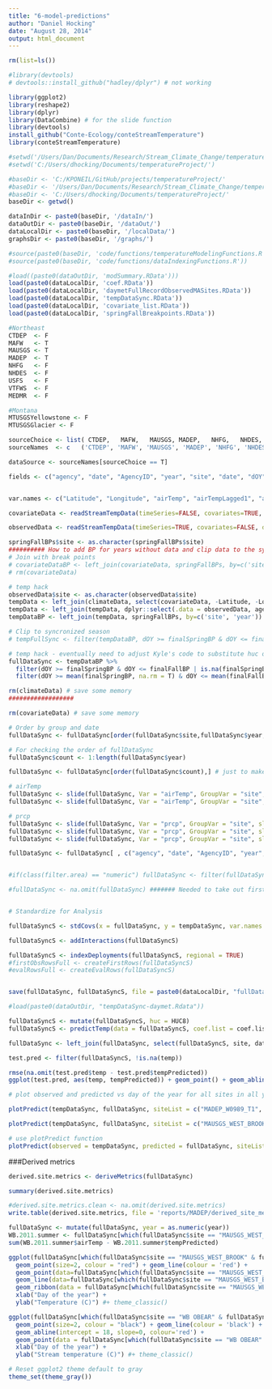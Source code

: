 ```yaml
---
title: "6-model-predictions"
author: "Daniel Hocking"
date: "August 28, 2014"
output: html_document
---
```


```r
rm(list=ls())

#library(devtools)
# devtools::install_github("hadley/dplyr") # not working

library(ggplot2)
library(reshape2)
library(dplyr)
library(DataCombine) # for the slide function
library(devtools)
install_github("Conte-Ecology/conteStreamTemperature")
library(conteStreamTemperature)

#setwd('/Users/Dan/Documents/Research/Stream_Climate_Change/temperatureProject/')
#setwd('C:/Users/dhocking/Documents/temperatureProject/')

#baseDir <- 'C:/KPONEIL/GitHub/projects/temperatureProject/'
#baseDir <- '/Users/Dan/Documents/Research/Stream_Climate_Change/temperatureProject/'
#baseDir <- 'C:/Users/dhocking/Documents/temperatureProject/'
baseDir <- getwd()

dataInDir <- paste0(baseDir, '/dataIn/')
dataOutDir <- paste0(baseDir, '/dataOut/')
dataLocalDir <- paste0(baseDir, '/localData/')
graphsDir <- paste0(baseDir, '/graphs/')

#source(paste0(baseDir, 'code/functions/temperatureModelingFunctions.R'))
#source(paste0(baseDir, 'code/functions/dataIndexingFunctions.R'))

#load((paste0(dataOutDir, 'modSummary.RData')))
load(paste0(dataLocalDir, 'coef.RData'))
load(paste0(dataLocalDir, 'daymetFullRecordObservedMASites.RData'))
load(paste0(dataLocalDir, 'tempDataSync.RData'))
load(paste0(dataLocalDir, 'covariate_list.RData'))
load(paste0(dataLocalDir, 'springFallBreakpoints.RData'))
```

```r


#Northeast
CTDEP  <- F
MAFW   <- T
MAUSGS <- T
MADEP  <- T 
NHFG   <- F
NHDES  <- F
USFS   <- F
VTFWS  <- F
MEDMR  <- F

#Montana
MTUSGSYellowstone <- F
MTUSGSGlacier <- F

sourceChoice <- list( CTDEP,   MAFW,   MAUSGS, MADEP,   NHFG,   NHDES,   MEDMR,   USFS,   VTFWS,    MTUSGSYellowstone,   MTUSGSGlacier)
sourceNames  <- c   ('CTDEP', 'MAFW', 'MAUSGS', 'MADEP', 'NHFG', 'NHDES', 'MEDMR', 'USFS', 'VTFWS',  'MTUSGSYellowstone', 'MTUSGSGlacier')

dataSource <- sourceNames[sourceChoice == T]

fields <- c("agency", "date", "AgencyID", "year", "site", "date", "dOY", "temp", "airTemp", "prcp", "srad", "dayl", "swe")


var.names <- c("Latitude", "Longitude", "airTemp", "airTempLagged1", "airTempLagged2", "prcp", "prcpLagged1", "prcpLagged2", "prcpLagged3", "dOY", "Forest", "Herbacious", "Agriculture", "Developed", "TotDASqKM", "ReachElevationM", "ImpoundmentsAllSqKM", "HydrologicGroupAB", "SurficialCoarseC", "CONUSWetland", "ReachSlopePCNT", "srad", "dayl", "swe")

covariateData <- readStreamTempData(timeSeries=FALSE, covariates=TRUE, dataSourceList=dataSource, fieldListTS=fields, fieldListCD='ALL', directory=dataInDir)

observedData <- readStreamTempData(timeSeries=TRUE, covariates=FALSE, dataSourceList=dataSource, fieldListTS=fields, fieldListCD='ALL', directory=dataInDir)

springFallBPs$site <- as.character(springFallBPs$site)
########## How to add BP for years without data and clip data to the sync period ??? #######
# Join with break points
# covariateDataBP <- left_join(covariateData, springFallBPs, by=c('site', 'year'))
# rm(covariateData)

# temp hack
observedData$site <- as.character(observedData$site)
tempData <- left_join(climateData, select(covariateData, -Latitude, -Longitude), by=c('site'))
tempData <- left_join(tempData, dplyr::select(.data = observedData, agency, date, AgencyID, site, temp), by = c("site", "date"))
tempDataBP <- left_join(tempData, springFallBPs, by=c('site', 'year'))

# Clip to syncronized season
# tempFullSync <- filter(tempDataBP, dOY >= finalSpringBP & dOY <= finalFallBP)

# temp hack - eventually need to adjust Kyle's code to substitute huc or other mean breakpoint in when NA
fullDataSync <- tempDataBP %>%
  filter(dOY >= finalSpringBP & dOY <= finalFallBP | is.na(finalSpringBP) | is.na(finalFallBP)) %>%
  filter(dOY >= mean(finalSpringBP, na.rm = T) & dOY <= mean(finalFallBP, na.rm = T))

rm(climateData) # save some memory
##################

rm(covariateData) # save some memory

# Order by group and date
fullDataSync <- fullDataSync[order(fullDataSync$site,fullDataSync$year,fullDataSync$dOY),]

# For checking the order of fullDataSync
fullDataSync$count <- 1:length(fullDataSync$year)

fullDataSync <- fullDataSync[order(fullDataSync$count),] # just to make sure fullDataSync is ordered for the slide function

# airTemp
fullDataSync <- slide(fullDataSync, Var = "airTemp", GroupVar = "site", slideBy = -1, NewVar='airTempLagged1')
fullDataSync <- slide(fullDataSync, Var = "airTemp", GroupVar = "site", slideBy = -2, NewVar='airTempLagged2')

# prcp
fullDataSync <- slide(fullDataSync, Var = "prcp", GroupVar = "site", slideBy = -1, NewVar='prcpLagged1')
fullDataSync <- slide(fullDataSync, Var = "prcp", GroupVar = "site", slideBy = -2, NewVar='prcpLagged2')
fullDataSync <- slide(fullDataSync, Var = "prcp", GroupVar = "site", slideBy = -3, NewVar='prcpLagged3')

fullDataSync <- fullDataSync[ , c("agency", "date", "AgencyID", "year", "site", "date", "finalSpringBP", "finalFallBP", "FEATUREID", "HUC4", "HUC8", "HUC12", "temp", "Latitude", "Longitude", "airTemp", "airTempLagged1", "airTempLagged2", "prcp", "prcpLagged1", "prcpLagged2", "prcpLagged3", "dOY", "Forest", "Herbacious", "Agriculture", "Developed", "TotDASqKM", "ReachElevationM", "ImpoundmentsAllSqKM", "HydrologicGroupAB", "SurficialCoarseC", "CONUSWetland", "ReachSlopePCNT", "srad", "dayl", "swe")] #  


#if(class(filter.area) == "numeric") fullDataSync <- filter(fullDataSync, filter = TotDASqKM <= filter.area)

#fullDataSync <- na.omit(fullDataSync) ####### Needed to take out first few days that get NA in the lagged terms. Change this so don't take out NA in stream temperature?


# Standardize for Analysis

fullDataSyncS <- stdCovs(x = fullDataSync, y = tempDataSync, var.names = var.names)

fullDataSyncS <- addInteractions(fullDataSyncS)

fullDataSyncS <- indexDeployments(fullDataSyncS, regional = TRUE)
#firstObsRowsFull <- createFirstRows(fullDataSyncS)
#evalRowsFull <- createEvalRows(fullDataSyncS)


save(fullDataSync, fullDataSyncS, file = paste0(dataLocalDir, "fullDataSync.RData"))

```


```r
#load(paste0(dataOutDir, "tempDataSync-daymet.Rdata"))

fullDataSyncS <- mutate(fullDataSyncS, huc = HUC8)
fullDataSyncS <- predictTemp(data = fullDataSyncS, coef.list = coef.list, cov.list = cov.list)

fullDataSync <- left_join(fullDataSync, select(fullDataSyncS, site, date, tempPredicted), by = c("site", "date"))
```


```r
test.pred <- filter(fullDataSyncS, !is.na(temp))

rmse(na.omit(test.pred$temp - test.pred$tempPredicted))
ggplot(test.pred, aes(temp, tempPredicted)) + geom_point() + geom_abline(aes(1, 1), colour = "blue")

```


```r
# plot observed and predicted vs day of the year for all sites in all years

plotPredict(tempDataSync, fullDataSync, siteList = c("MADEP_W0989_T1", "MAUSGS_WEST_BROOK"), year = "ALL", display = T)

plotPredict(tempDataSync, fullDataSync, siteList = c("MAUSGS_WEST_BROOK"), year = c(1995, 2009:2010), display = T)

# use plotPredict function
plotPredict(observed = tempDataSync, predicted = fullDataSync, siteList = "ALL", yearList = "ALL", dir = paste0(dataLocalDir,'/', 'plots/fullRecord/'))
```


###Derived metrics

```r

derived.site.metrics <- deriveMetrics(fullDataSync)

summary(derived.site.metrics)

#derived.site.metrics.clean <- na.omit(derived.site.metrics)
write.table(derived.site.metrics, file = 'reports/MADEP/derived_site_metrics.csv', sep = ',', row.names = F)

```


```r
fullDataSync <- mutate(fullDataSync, year = as.numeric(year))
WB.2011.summer <- fullDataSync[which(fullDataSync$site == "MAUSGS_WEST_BROOK" & as.numeric(fullDataSync$year) == 2011 & fullDataSync$dOY >=145 & fullDataSync$dOY <= 275), ]
sum(WB.2011.summer$airTemp - WB.2011.summer$tempPredicted)

ggplot(fullDataSync[which(fullDataSync$site == "MAUSGS_WEST_BROOK" & fullDataSync$year == 2011), ], aes(dOY, tempPredicted)) + 
  geom_point(size=2, colour = "red") + geom_line(colour = 'red') +
  geom_point(data=fullDataSync[which(fullDataSync$site == "MAUSGS_WEST_BROOK" & fullDataSync$year == 2011), ], aes(dOY, airTemp), colour = "black", size=2) + 
  geom_line(data=fullDataSync[which(fullDataSync$site == "MAUSGS_WEST_BROOK" & fullDataSync$year == 2011), ], aes(dOY, airTemp), colour = "black") + 
  geom_ribbon(data = fullDataSync[which(fullDataSync$site == "MAUSGS_WEST_BROOK" & fullDataSync$year == 2011 & fullDataSync$dOY >=145 & fullDataSync$dOY <= 275), ], aes(x=dOY, ymin=tempPredicted, ymax=airTemp), fill="dark grey", alpha=.5) +
  xlab("Day of the year") +
  ylab("Temperature (C)") #+ theme_classic()

ggplot(fullDataSync[which(fullDataSync$site == "WB OBEAR" & fullDataSync$year == 2010), ], aes(dOY.real, tempPredicted)) + 
  geom_point(size=2, colour = "black") + geom_line(colour = 'black') +
  geom_abline(intercept = 18, slope=0, colour='red') +
  geom_point(data = fullDataSync[which(fullDataSync$site == "WB OBEAR" & fullDataSync$year == 2010 & fullDataSync$tempPredicted >= 18), ], aes(dOY.real, tempPredicted), colour='red') +
  xlab("Day of the year") +
  ylab("Stream temperature (C)") #+ theme_classic()

# Reset ggplot2 theme default to gray
theme_set(theme_gray())
```





